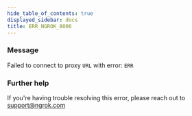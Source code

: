 ```yaml
---
hide_table_of_contents: true
displayed_sidebar: docs
title: ERR_NGROK_8006
---
```




### Message

Failed to connect to proxy `URL` with error: `ERR`

<ErrorDetails error="err_ngrok_8006" />

### Further help

If you're having trouble resolving this error, please reach out to [support@ngrok.com](mailto:support@ngrok.com?subject=Help%20with%20ERR_NGROK_8006)
